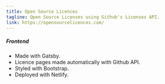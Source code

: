 ```yaml
---
title: Open Source Licences
tagline: Open Source Licenses using Github's Licenses API.
link: https://opensourcelicences.com/
---
```


##### Frontend
- Made with Gatsby.
- Licence pages made automatically with Github API.
- Styled with Bootstrap.
- Deployed with Netlify.